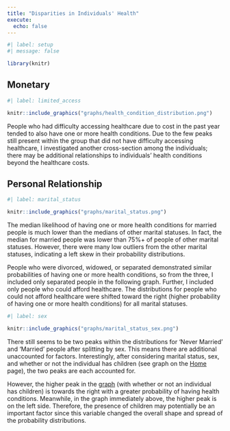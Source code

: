 ```yaml
---
title: "Disparities in Individuals' Health"
execute: 
  echo: false
---
```


```r
#| label: setup
#| message: false

library(knitr)
```

## Monetary

```r
#| label: limited_access

knitr::include_graphics("graphs/health_condition_distribution.png")
```

People who had difficulty accessing healthcare due to cost in the past year tended to also have one or more health conditions. Due to the few peaks still present within the group that did not have difficulty accessing healthcare, I investigated another cross-section among the individuals; there may be additional relationships to individuals’ health conditions beyond the healthcare costs.

## Personal Relationship

```r
#| label: marital_status

knitr::include_graphics("graphs/marital_status.png")
```

The median likelihood of having one or more health conditions for married people is much lower than the medians of other marital statuses. In fact, the median for married people was lower than 75%+ of people of other marital statuses. However, there were many low outliers from the other marital statuses, indicating a left skew in their probability distributions.

People who were divorced, widowed, or separated demonstrated similar probabilities of having one or more health conditions, so from the three, I included only separated people in the following graph. Further, I included only people who could afford healthcare. The distributions for people who could not afford healthcare were shifted toward the right (higher probability of having one or more health conditions) for all marital statuses.

```r
#| label: sex

knitr::include_graphics("graphs/marital_status_sex.png")
```

There still seems to be two peaks within the distributions for 'Never Married' and 'Married' people after splitting by sex. This means there are additional unaccounted for factors. Interestingly, after considering marital status, sex, and whether or not the individual has children (see graph on the [Home](https://annashao12.quarto.pub/health-in-the-us/) page), the two peaks are each accounted for.

However, the higher peak in the [graph](https://annashao12.quarto.pub/health-in-the-us/) (with whether or not an individual has children) is towards the right with a greater probability of having health conditions. Meanwhile, in the graph immediately above, the higher peak is on the left side. Therefore, the presence of children may potentially be an important factor since this variable changed the overall shape and spread of the probability distributions.
